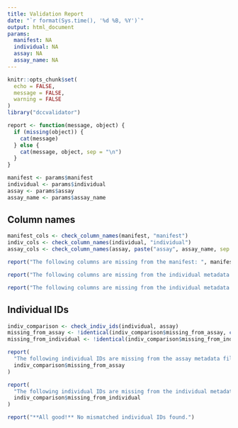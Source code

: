```yaml
---
title: Validation Report
date: "`r format(Sys.time(), '%d %B, %Y')`"
output: html_document
params:
  manifest: NA
  individual: NA
  assay: NA
  assay_name: NA
---
```


```r
knitr::opts_chunk$set(
  echo = FALSE,
  message = FALSE,
  warning = FALSE
)
library("dccvalidator")

report <- function(message, object) {
  if (missing(object)) {
    cat(message)
  } else {
    cat(message, object, sep = "\n")
  }
}

```

```r
manifest <- params$manifest
individual <- params$individual
assay <- params$assay
assay_name <- params$assay_name
```

## Column names

```r
manifest_cols <- check_column_names(manifest, "manifest")
indiv_cols <- check_column_names(individual, "individual")
assay_cols <- check_column_names(assay, paste("assay", assay_name, sep = "_"))
```

```r
report("The following columns are missing from the manifest: ", manifest_cols)
```

```r
report("The following columns are missing from the individual metadata: ", indiv_cols)
```

```r
report("The following columns are missing from the individual metadata: ", assay_cols)
```


## Individual IDs

```r
indiv_comparison <- check_indiv_ids(individual, assay)
missing_from_assay <- !identical(indiv_comparison$missing_from_assay, character(0))
missing_from_individual <- !identical(indiv_comparison$missing_from_individual, character(0))
```

```r
report(
  "The following individual IDs are missing from the assay metadata file: ",
  indiv_comparison$missing_from_assay
)
```

```r
report(
  "The following individual IDs are missing from the individual metadata file: ",
  indiv_comparison$missing_from_individual
)
```

<!-- If neither assay nor individual metadata is missing individual IDs: -->

```r
report("**All good!** No mismatched individual IDs found.")
```
